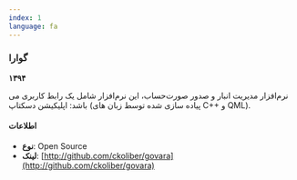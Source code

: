 ```yaml
---
index: 1
language: fa
---
```


### گوارا

**۱۳۹۴**

نرم‌افزار مدیریت انبار و صدور صورت‌حساب، این نرم‌افزار شامل یک رابط کاربری می باشد: اپلیکیشن دسکتاپ (پیاده سازی شده توسط زبان های C++ و QML).

#### اطلاعات

-   **نوع**: Open Source
-   **لینک**: [http://github.com/ckoliber/govara](http://github.com/ckoliber/govara)
